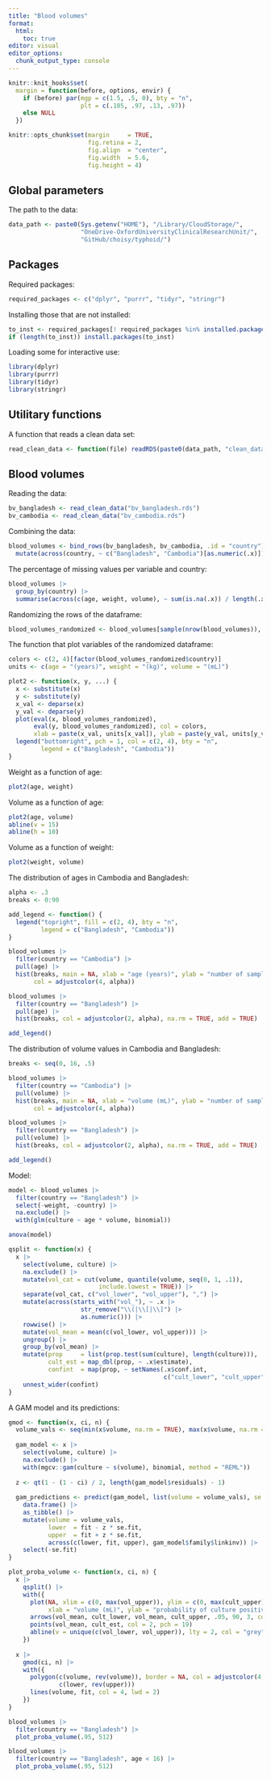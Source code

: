 ```yaml
---
title: "Blood volumes"
format:
  html:
    toc: true
editor: visual
editor_options: 
  chunk_output_type: console
---
```


```r
knitr::knit_hooks$set(
  margin = function(before, options, envir) {
    if (before) par(mgp = c(1.5, .5, 0), bty = "n",
                    plt = c(.105, .97, .13, .97))
    else NULL
  })

knitr::opts_chunk$set(margin     = TRUE,
                      fig.retina = 2,
                      fig.align  = "center",
                      fig.width  = 5.6,
                      fig.height = 4)
```


## Global parameters

The path to the data:

```r
data_path <- paste0(Sys.getenv("HOME"), "/Library/CloudStorage/",
                    "OneDrive-OxfordUniversityClinicalResearchUnit/",
                    "GitHub/choisy/typhoid/")
```

## Packages

Required packages:

```r
required_packages <- c("dplyr", "purrr", "tidyr", "stringr")
```

Installing those that are not installed:

```r
to_inst <- required_packages[! required_packages %in% installed.packages()[,"Package"]]
if (length(to_inst)) install.packages(to_inst)
```

Loading some for interactive use:

```r
library(dplyr)
library(purrr)
library(tidyr)
library(stringr)
```

## Utilitary functions

A function that reads a clean data set:

```r
read_clean_data <- function(file) readRDS(paste0(data_path, "clean_data/", file))
```

## Blood volumes

Reading the data:

```r
bv_bangladesh <- read_clean_data("bv_bangladesh.rds")
bv_cambodia <- read_clean_data("bv_cambodia.rds")
```

Combining the data:

```r
blood_volumes <- bind_rows(bv_bangladesh, bv_cambodia, .id = "country") |> 
  mutate(across(country, ~ c("Bangladesh", "Cambodia")[as.numeric(.x)]))
```

The percentage of missing values per variable and country:

```r
blood_volumes |> 
  group_by(country) |> 
  summarise(across(c(age, weight, volume), ~ sum(is.na(.x)) / length(.x)))
```

Randomizing the rows of the dataframe:

```r
blood_volumes_randomized <- blood_volumes[sample(nrow(blood_volumes)), ]
```

The function that plot variables of the randomized dataframe:

```r
colors <- c(2, 4)[factor(blood_volumes_randomized$country)]
units <- c(age = "(years)", weight = "(kg)", volume = "(mL)")

plot2 <- function(x, y, ...) {
  x <- substitute(x)
  y <- substitute(y)
  x_val <- deparse(x)
  y_val <- deparse(y)
  plot(eval(x, blood_volumes_randomized),
       eval(y, blood_volumes_randomized), col = colors,
       xlab = paste(x_val, units[x_val]), ylab = paste(y_val, units[y_val]), ...)
  legend("bottomright", pch = 1, col = c(2, 4), bty = "n",
         legend = c("Bangladesh", "Cambodia"))
}
```

Weight as a function of age:

```r
plot2(age, weight)
```

Volume as a function of age:

```r
plot2(age, volume)
abline(v = 15)
abline(h = 10)
```

Volume as a function of weight:

```r
plot2(weight, volume)
```

The distribution of ages in Cambodia and Bangladesh:

```r
alpha <- .3
breaks <- 0:90

add_legend <- function() {
  legend("topright", fill = c(2, 4), bty = "n",
         legend = c("Bangladesh", "Cambodia"))
}

blood_volumes |> 
  filter(country == "Cambodia") |> 
  pull(age) |> 
  hist(breaks, main = NA, xlab = "age (years)", ylab = "number of samples",
       col = adjustcolor(4, alpha))

blood_volumes |> 
  filter(country == "Bangladesh") |> 
  pull(age) |>
  hist(breaks, col = adjustcolor(2, alpha), na.rm = TRUE, add = TRUE)

add_legend()
```

The distribution of volume values in Cambodia and Bangladesh:

```r
breaks <- seq(0, 16, .5)

blood_volumes |> 
  filter(country == "Cambodia") |> 
  pull(volume) |> 
  hist(breaks, main = NA, xlab = "volume (mL)", ylab = "number of samples",
       col = adjustcolor(4, alpha))

blood_volumes |> 
  filter(country == "Bangladesh") |> 
  pull(volume) |> 
  hist(breaks, col = adjustcolor(2, alpha), na.rm = TRUE, add = TRUE)

add_legend()
```

Model:

```r
model <- blood_volumes |> 
  filter(country == "Bangladesh") |> 
  select(-weight, -country) |> 
  na.exclude() |> 
  with(glm(culture ~ age * volume, binomial))

anova(model)
```

```r
qsplit <- function(x) {
  x |> 
    select(volume, culture) |> 
    na.exclude() |> 
    mutate(vol_cat = cut(volume, quantile(volume, seq(0, 1, .1)),
                         include.lowest = TRUE)) |>
    separate(vol_cat, c("vol_lower", "vol_upper"), ",") |> 
    mutate(across(starts_with("vol_"), ~ .x |>
                    str_remove("\\(|\\[|\\]") |>
                    as.numeric())) |> 
    rowwise() |> 
    mutate(vol_mean = mean(c(vol_lower, vol_upper))) |> 
    ungroup() |>
    group_by(vol_mean) |> 
    mutate(prop     = list(prop.test(sum(culture), length(culture))),
           cult_est = map_dbl(prop, ~ .x$estimate),
           confint  = map(prop, ~ setNames(.x$conf.int,
                                           c("cult_lower", "cult_upper")))) |> 
    unnest_wider(confint)
}
```

A GAM model and its predictions:

```r
gmod <- function(x, ci, n) {
  volume_vals <- seq(min(x$volume, na.rm = TRUE), max(x$volume, na.rm = TRUE), le = n)
  
  gam_model <- x |> 
    select(volume, culture) |> 
    na.exclude() |> 
    with(mgcv::gam(culture ~ s(volume), binomial, method = "REML"))
  
  z <- qt(1 - (1 - ci) / 2, length(gam_model$residuals) - 1)
  
  gam_predictions <- predict(gam_model, list(volume = volume_vals), se = TRUE) |> 
    data.frame() |> 
    as_tibble() |> 
    mutate(volume = volume_vals,
           lower  = fit - z * se.fit,
           upper  = fit + z * se.fit,
           across(c(lower, fit, upper), gam_model$family$linkinv)) |> 
    select(-se.fit)
}
```

```r
plot_proba_volume <- function(x, ci, n) {
  x |> 
    qsplit() |> 
    with({
      plot(NA, xlim = c(0, max(vol_upper)), ylim = c(0, max(cult_upper)),
           xlab = "volume (mL)", ylab = "probability of culture positive")
      arrows(vol_mean, cult_lower, vol_mean, cult_upper, .05, 90, 3, col = 2, lwd = 2)
      points(vol_mean, cult_est, col = 2, pch = 19)
      abline(v = unique(c(vol_lower, vol_upper)), lty = 2, col = "grey")
    })
  
  x |> 
    gmod(ci, n) |> 
    with({
      polygon(c(volume, rev(volume)), border = NA, col = adjustcolor(4, .2),
              c(lower, rev(upper)))
      lines(volume, fit, col = 4, lwd = 2)
    })
}
```

```r
blood_volumes |> 
  filter(country == "Bangladesh") |> 
  plot_proba_volume(.95, 512)
```

```r
blood_volumes |> 
  filter(country == "Bangladesh", age < 16) |> 
  plot_proba_volume(.95, 512)
```

